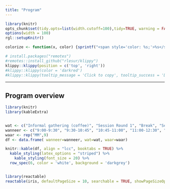 ```yaml
---
title: "Program"
---  
```



  
```r
library(knitr)
opts_chunk$set(tidy.opts=list(width.cutoff=100),tidy=TRUE, warning = FALSE, message = FALSE,comment = "#>", cache=TRUE, class.source=c("test"), class.output=c("test2"), cache.lazy = FALSE)
options(width = 100) 
rgl::setupKnitr()

colorize <- function(x, color) {sprintf("<span style='color: %s;'>%s</span>", color, x) }

```

```r
# install.packages("remotes")
#remotes::install_github("rlesur/klippy")
klippy::klippy(position = c('top', 'right'))
#klippy::klippy(color = 'darkred')
#klippy::klippy(tooltip_message = 'Click to copy', tooltip_success = 'Done')
```

<!-- U kunt het programma hier downloaden als pdf [dvds2024.pdf]().   -->

----  

## Program overview


```r
library(knitr)
library(kableExtra)


wat <- c("Informal gathering (coffee)", "Session Round 1", "Break", "Session Round 2", "Lunch break", "Plenary Session (keynote)", "Break"," Session Round 3", "Drinks")
wanneer <- c("9:00-9:30", "9:30-10:45", "10:45-11:00", "11:00-12:30", "12:30-13:45", "13:45-15:30", "15:30-16:00", "16:00-17:30", "17:30-18:30" )
waar <- rep("MM",9)
df <- data.frame( wanneer=wanneer, wat=wat, waar=waar)

knitr::kable(df, align = "lcc", booktabs = TRUE) %>%
  kable_styling(latex_options = "striped") %>% 
    kable_styling(font_size = 20) %>% 
  row_spec(6, color = 'white', background = 'darkgrey') 



```


<!-- ## Details   -->


<!-- Hieronder vindt u het programma. U kunt zoeken op `sessie`, `auteur`, `keyword` etc.  -->

<!-- Door op de kolomnamen te klikken kunt u sorten op bijvoorbeeld `sessie` of `tijdstip`.  -->

```r
library(reactable)
reactable(iris, defaultPageSize = 10, searchable = TRUE, showPageSizeOptions = TRUE, pageSizeOptions = c(4, 8, 12), showPagination = TRUE)
```

